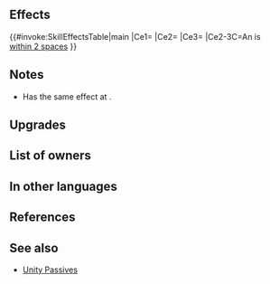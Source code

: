 {{Weapon Infobox
|tagid=SID_クリスマスツリー＋
|intID=2875
|userVersion1=Bow
|userVersion2=Arrow
|exclusive=0
|weaponType=Bow
|cost=300
|might=12
|range=2
|effectiveness=Flying
|effect=Effective against flying foes. If unit is within 2 spaces of an ally, grants Atk/Def+5 and bonus to Atk/Def during combat = current penalty on each of those stats × 2. (Example: if unit has -7 penalty to Atk, grants Atk+19, for a net bonus of Atk+12.) Calculates each stat bonus independently.
|statModifiers=0,12,0,0,0
|required=Tannenbow
|refinePaths=default
|refineSP=350
|refineMedals=500
|refineStones=50
|properties=
}}
==Effects==
{{#invoke:SkillEffectsTable|main
|Ce1={{Eft|Effectiveness|{{Mt|Flying}}}}
|Ce2={{Eft|Temporary buffs|Atk/Def|5}}
|Ce3={{Eft|Temporary buffs|Atk/Def|2 x {{SEt|penalties}} on<br>each of {{Tgt|Unit}}'s stats}}
|Ce2-3C=An {{Tgt|Ally}} is<br>[[within 2 spaces]]
}}
==Notes==
{{Effective damage bonus|flying}}
* Has the same effect at {{St|Atk Def Unity}}.
{{TemporaryBufffromPenalty|source=the unit|ptySource=the unit}}
==Upgrades==
{{Weapon Upgrade List}}
==List of owners==
{{Skill Hero List}}
==In other languages==
{{OtherLanguages
|japanese=聖樹の弓＋
|german=Tannenbogen+
|spanishEU=Arco árbol +
|spanishLA=Arco árbol +
|french=Arc sapin +
|italian=Jingle arco+
|chineseTW=聖樹之弓＋
|portuguese=Arco pinheiro+
}}
==References==
<references/>
==See also==
{{See also skills|cond=Description LIKE '%Example: if unit has -%penalty to%, grants%, for a net bonus of%' AND Exclusive='1'}}
* [[Unity Passives]]
{{Weapons Navbox}}